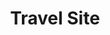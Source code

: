 ---
title: "Travel Site"
publishedAt: "2025-05-18"
summary: "Desarrollo de sitio personal donde reúno textos y fotografías de viajes. Realizado con Next.js, TypeScript, Once UI y Sass."
images:
  - "/images/projects/project-01/travel-site-01-imanol-ortega.jpg"
  - "/images/projects/project-01/travel-site-02-imanol-ortega.jpg"
link: "https://www.imanolortega.com/"
---